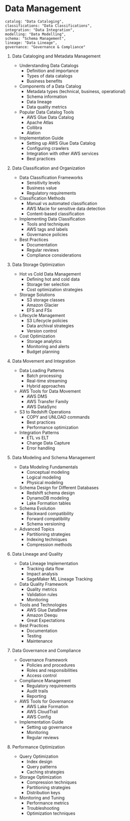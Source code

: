 # Data Management

    catalog: "Data Cataloging",
    classifications: "Data Classifications",
    integration: "Data Integration",
    modelling: "Data Modelling",
    schema: "Schema Management",
    lineage: "Data Lineage",
    governance: "Governance & Compliance"

1. Data Cataloging and Metadata Management
   - Understanding Data Catalogs
     * Definition and importance
     * Types of data catalogs
     * Business benefits
   - Components of a Data Catalog
     * Metadata types (technical, business, operational)
     * Schema information
     * Data lineage
     * Data quality metrics
   - Popular Data Catalog Tools
     * AWS Glue Data Catalog
     * Apache Atlas
     * Collibra
     * Alation
   - Implementation Guide
     * Setting up AWS Glue Data Catalog
     * Configuring crawlers
     * Integration with other AWS services
     * Best practices

2. Data Classification and Organization
   - Data Classification Frameworks
     * Sensitivity levels
     * Business value
     * Regulatory requirements
   - Classification Methods
     * Manual vs automated classification
     * AWS Macie for sensitive data detection
     * Content-based classification
   - Implementing Data Classification
     * Tools and techniques
     * AWS tags and labels
     * Governance policies
   - Best Practices
     * Documentation
     * Regular reviews
     * Compliance considerations

3. Data Storage Optimization
   - Hot vs Cold Data Management
     * Defining hot and cold data
     * Storage tier selection
     * Cost optimization strategies
   - Storage Solutions
     * S3 storage classes
     * Amazon Glacier
     * EFS and FSx
   - Lifecycle Management
     * S3 Lifecycle policies
     * Data archival strategies
     * Version control
   - Cost Optimization
     * Storage analytics
     * Monitoring and alerts
     * Budget planning

4. Data Movement and Integration
   - Data Loading Patterns
     * Batch processing
     * Real-time streaming
     * Hybrid approaches
   - AWS Tools for Data Movement
     * AWS DMS
     * AWS Transfer Family
     * AWS DataSync
   - S3 to Redshift Operations
     * COPY and UNLOAD commands
     * Best practices
     * Performance optimization
   - Integration Patterns
     * ETL vs ELT
     * Change Data Capture
     * Error handling

5. Data Modeling and Schema Management
   - Data Modeling Fundamentals
     * Conceptual modeling
     * Logical modeling
     * Physical modeling
   - Schema Design for Different Databases
     * Redshift schema design
     * DynamoDB modeling
     * Lake Formation tables
   - Schema Evolution
     * Backward compatibility
     * Forward compatibility
     * Schema versioning
   - Advanced Topics
     * Partitioning strategies
     * Indexing techniques
     * Compression methods

6. Data Lineage and Quality
   - Data Lineage Implementation
     * Tracking data flow
     * Impact analysis
     * SageMaker ML Lineage Tracking
   - Data Quality Framework
     * Quality metrics
     * Validation rules
     * Monitoring
   - Tools and Technologies
     * AWS Glue DataBrew
     * Amazon Deequ
     * Great Expectations
   - Best Practices
     * Documentation
     * Testing
     * Maintenance

7. Data Governance and Compliance
   - Governance Framework
     * Policies and procedures
     * Roles and responsibilities
     * Access control
   - Compliance Management
     * Regulatory requirements
     * Audit trails
     * Reporting
   - AWS Tools for Governance
     * AWS Lake Formation
     * AWS CloudTrail
     * AWS Config
   - Implementation Guide
     * Setting up governance
     * Monitoring
     * Regular reviews

8. Performance Optimization
   - Query Optimization
     * Index design
     * Query patterns
     * Caching strategies
   - Storage Optimization
     * Compression techniques
     * Partitioning strategies
     * Distribution keys
   - Monitoring and Tuning
     * Performance metrics
     * Troubleshooting
     * Optimization techniques